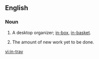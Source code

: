 ==English==

===Noun===
{{en-noun}}

# {{UK|Ireland}} A desktop organizer; [[in-box]], [[in-basket]].
# {{rfv-sense}} {{by extension}} The amount of new work yet to be done.

[[vi:in-tray]]